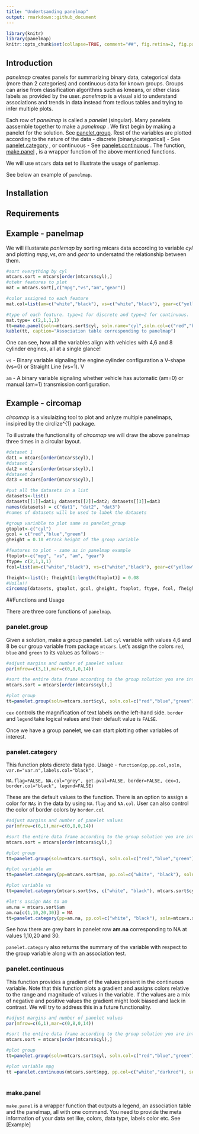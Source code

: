 ```yaml
---
title: "Undertsanding panelmap"
output: rmarkdown::github_document
---
```


<!-- generated by README.Rmd -->

```r
library(knitr)
library(panelmap)
knitr::opts_chunk$set(collapse=TRUE, comment="##", fig.retina=2, fig.path = "README_figures/README-")
```


## Introduction

_panelmap_ creates panels for summarizing binary data, categorical data (more than 2 categories) and continuous data for known groups. Groups can arise from classification algorithms such as kmeans, or other class labels as provided by the user. _panelmap_ is a visual aid to understand associations and trends in data instead from tedious tables and trying to infer multiple plots. 

Each row of  _panelmap_ is called a _panelet_ (singular). Many panelets aassemble together to make a _panelmap_ . We first begin by making a panelet for the solution. See [panelet.group]. Rest of the variables are plotted according to the nature of the data - discrete (binary/categorical) - See [panelet.category] , or continuous - See [panelet.continuous] . The function, [make.panel] , is a wrapper function of the above mentioned functions. 

We will use `mtcars` data set to illustrate the usage of panlemap. 

See below an example of `panelmap`. 

## Installation

## Requirements 

## Example - panelmap 

We will illustarate _panlemap_ by sorting mtcars data according to variable $cyl$ and plotting $mpg, vs, am$ and $gear$ to undersatnd the relationship between them. 
```r

#sort everything by cyl
mtcars.sort = mtcars[order(mtcars$cyl),]
#otehr features to plot
mat = mtcars.sort[,c("mpg","vs","am","gear")]

#color assigned to each feature
mat.col=list(am=c("white","black"), vs=c("white","black"), gear=c("yellow","orange","brown"), mpg=c("white", "darkred"))

#type of each feature. type=1 for discrete and type=2 for continuous. 
mat.type= c(2,1,1,1)
tt=make.panel(soln=mtcars.sort$cyl, soln.name="cyl",soln.col=c("red","blue","green"), mat=mat, mat.col=mat.col, mat.type=mat.type, border=TRUE, legend=TRUE)
kable(tt, caption="Association table corresponding to panelmap")
```

One can see, how all the variables align with vehicles with 4,6 and 8 cylinder engines, all at a single glance!

`vs` - Binary variable signaling the engine cylinder configuration a V-shape (vs=0) or Straight Line (vs=1). V

`am` - A binary variable signaling whether vehicle has automatic (am=0) or manual (am=1) transmission configuration.


## Example - circomap 

_circomap_ is a visulaizing tool to plot and anlyze multiple panelmaps, insipired by the circlize^{1} package. 

To illustrate the functionality of _circomap_ we will draw the above panelmap three times in a circular layout. 

```r
#dataset 1
dat1 = mtcars[order(mtcars$cyl),]
#dataset 2
dat2 = mtcars[order(mtcars$cyl),]
#dataset 3
dat3 = mtcars[order(mtcars$cyl),]

#put all the datasets in a list 
datasets<-list()
datasets[[1]]=dat1; datasets[[2]]=dat2; datasets[[3]]=dat3
names(datasets) = c("dat1", "dat2", "dat3")
#names of datasets will be used to labek the datasets

#group variable to plot same as panelet_group
gtoplot<-c("cyl")
gcol = c("red","blue","green")
gheight = 0.10 #track height of the group variable 

#features to plot - same as in panelmap example 
ftoplot<-c("mpg", "vs", "am", "gear")
ftype= c(2,1,1,1)
fcol=list(am=c("white","black"), vs=c("white","black"), gear=c("yellow","orange","brown"), mpg=c("white", "darkred"))

fheight<-list(); fheight[1:length(ftoplot)] = 0.08
#Voila!! 
circomap(datasets, gtoplot, gcol, gheight, ftoplot, ftype, fcol, fheight)


```

##Functions and Usage 

There are three core functions of `panelmap`.

### panelet.group

Given a solution, make a group panelet. Let `cyl` variable with values 4,6 and 8 be our group variable from package `mtcars`. Let's assign the colors `red`, `blue` and `green` to its values as follows :- 

```r
#adjust margins and number of panelet values 
par(mfrow=c(3,1),mar=c(0,8,0,14))

#sort the entire data frame according to the group solution you are interested in 
mtcars.sort = mtcars[order(mtcars$cyl),]

#plot group
tt=panelet.group(soln=mtcars.sort$cyl, soln.col=c("red","blue","green"),soln.name="cyl",cex=1, border=FALSE, legend=FALSE)

```

`cex` controls the magnification of text labels on the left-hand side. `border` and `legend` take logical values and their default value is `FALSE`. 

Once we have a group panelet, we can start plotting other variables of interest. 

### panelet.category

This function plots dicrete data type. Usage - `function(pp,pp.col,soln, var.n="var.n",labels.col="black",`

`NA.flag=FALSE, NA.col="grey", get.pval=FALSE, border=FALSE, cex=1, border.col="black", legend=FALSE)` 

These are the default values to the function. There is an option to assign a color for `NAs` in the data by using `NA.flag` and `NA.col`. User can also control the color of border colors by `border.col` 

```r
#adjust margins and number of panelet values 
par(mfrow=c(6,1),mar=c(0,8,0,14))

#sort the entire data frame according to the group solution you are interested in 
mtcars.sort = mtcars[order(mtcars$cyl),]

#plot group
tt=panelet.group(soln=mtcars.sort$cyl, soln.col=c("red","blue","green"),soln.name="cyl",cex=1, border=FALSE, legend=FALSE)

#plot variable am
tt=panelet.category(pp=mtcars.sort$am, pp.col=c("white", "black"), soln=mtcars.sort$cyl, var.n="am", get.pval=TRUE)

#plot variable vs
tt=panelet.category(mtcars.sort$vs, c("white", "black"), mtcars.sort$cyl, "vs", get.pval=TRUE)

#let's assign NAs to am
am.na = mtcars.sort$am
am.na[c(1,10,20,30)] = NA
tt=panelet.category(pp=am.na, pp.col=c("white", "black"), soln=mtcars.sort$cyl, var.n="am.na", get.pval=TRUE, NA.flag=TRUE, NA.col="grey", labels.col = "red")

```

See how there are grey bars in panelet row __am.na__ corresponding to NA at values 1,10,20 and 30. 

`panelet.category` also returns the summary of the variable with respect to the group variable along with an association test. 


### panelet.continuous 

This function provides a gradient of the values present in the continuous variable. Note that this function plots a gradient and assigns colors relative to the range and magnitude of values in the variable. If the values are a mix of negative and positive values the gradient might look biased and lack in contrast. We will try to address this in a future functionality. 

```r
#adjust margins and number of panelet values 
par(mfrow=c(6,1),mar=c(0,8,0,14))

#sort the entire data frame according to the group solution you are interested in 
mtcars.sort = mtcars[order(mtcars$cyl),]

#plot group
tt=panelet.group(soln=mtcars.sort$cyl, soln.col=c("red","blue","green"),soln.name="cyl",cex=1, border=TRUE, legend=FALSE)

#plot variable mpg
tt =panelet.continuous(mtcars.sort$mpg, pp.col=c("white","darkred"), soln=mtcars.sort$cyl,var.n="mpg", labels.col="black",NA.flag=FALSE, get.pval=TRUE, border=TRUE)
                       
```


### make.panel 

`make.panel` is a wrapper function that outputs a legend, an association table and the panelmap, all with one command. You need to provide the meta information of your data set like, colors, data type, labels color etc. See [Example]



